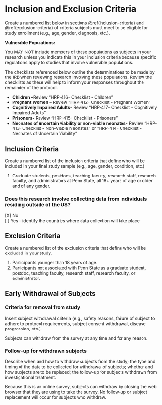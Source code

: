 # Inclusion and Exclusion Criteria

::: {.instr_box}
Create a numbered list below in sections \@ref(inclusion-criteria) and \@ref(exclusion-criteria) of criteria subjects must meet to be eligible for study enrollment (e.g., age, gender, diagnosis, etc.).

**Vulnerable Populations:**

You MAY NOT include members of these populations as subjects in your
research unless you indicate this in your inclusion criteria because
specific regulations apply to studies that involve vulnerable
populations.

The checklists referenced below outline the determinations to be made by the IRB when reviewing research involving these populations. Review the checklists as these will help to inform your responses throughout the remainder of the protocol.

-   **Children --**Review "HRP-416- Checklist - Children"
-   **Pregnant Women** -- Review "HRP-412- Checklist - Pregnant Women"
-   **Cognitively Impaired Adults-** Review "HRP-417- Checklist - Cognitively Impaired Adults"
-   **Prisoners-** Review "HRP-415- Checklist - Prisoners"
-   **Neonates of uncertain viability or non-viable neonates-** Review "HRP-413- Checklist - Non-Viable Neonates" or "HRP-414- Checklist - Neonates of Uncertain Viability"
:::

## Inclusion Criteria

::: {.instr_box}
Create a numbered list of the inclusion criteria that define who will be included in your final study sample (e.g., age, gender, condition, etc.)
:::

1. Graduate students, postdocs, teaching faculty, research staff, research faculty, and administrators at Penn State, all 18+ years of age or older and of any gender.

### Does this research involve collecting data from individuals residing outside of the US?

[X] No</br>
[ ] Yes -- identify the countries where data collection will take place

## Exclusion Criteria

::: {.instr_box}
Create a numbered list of the exclusion criteria that define who will be excluded in your study.
:::

1. Participants younger than 18 years of age.
2. Participants not associated with Penn State as a graduate student, postdoc, teaching faculty, research staff, research faculty, or administrator.

## Early Withdrawal of Subjects {#early-withdrawal}

### Criteria for removal from study

::: {.instr_box}
Insert subject withdrawal criteria (e.g., safety reasons, failure of subject to adhere to protocol requirements, subject consent withdrawal, disease progression, etc.).
:::

Subjects can withdraw from the survey at any time and for any reason. 

### Follow-up for withdrawn subjects

::: {.instr_box}
Describe when and how to withdraw subjects from the study; the type and timing of the data to be collected for withdrawal of subjects; whether and how subjects are to be replaced; the follow-up for subjects withdrawn from investigational treatment.
:::

Because this is an online survey, subjects can withdraw by closing the web browser that they are using to take the survey.
No follow-up or subject replacement will occur for subjects who withdraw.  
